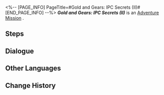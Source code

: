 <%-- [PAGE_INFO]
PageTitle=#Gold and Gears: IPC Secrets (II)#
[END_PAGE_INFO] --%>
{{Stub|Dialogue.}}
{{Mission Infobox
|id            = 8016104
|title         = 
|image         = <!--Mission Gold and Gears IPC Secrets (II).png-->
|type          = Adventure
|event_name    = 
|chapter       = 
|requirements  = [[Adventure Mission]] ''[[Gold and Gears: Testing Goals]]'' completed
|summary       = <!--official mission summary from Fate's Atlas-->
|characters    = Trailblazer
|startLocation = [[<!--starting world-->]] - [[<!--starting area-->]]
|world         = <!--starting world-->
|area          = <!--starting area-->
|prev          = Gold and Gears: Testing Goals
|next          = 
|rewards       = Credit*5,000
}}
'''''Gold and Gears: IPC Secrets (II)''''' is an [[Adventure Mission]]<!--in [world]-->.

==Steps==


<!--
==Gameplay Notes==

--><!--
==Trial Character==

-->
==Dialogue==
{{Stub Dialogue}}
{{Dialogue Start}}
:{{tx}}
{{Dialogue End}}

==Other Languages==
{{Other Languages
|en   = Gold and Gears: IPC Secrets (II)
|zhs  = 黄金与机械：公司秘闻•其二
|zht  = 黃金與機械：公司秘聞•其二
|ja   = 黄金と機械：カンパニー秘話・その2
|ko   = 황금과 기계: 컴퍼니 비화•2
|es   = Oro y maquinaria: secretos empresariales&nbsp;II
|fr   = Or et machines&nbsp;: Secrets de la CPI (II)
|ru   = Золото и шестерёнки: Секреты КММ II
|th   = ทองคำและจักรกล: ความลับขององค์กร 2
|vi   = Vàng Và Máy Móc: Bí Mật Công Ty 2
|de   = Gold und Getriebe: IFK-Geheimnisse (Teil 2)
|id   = Emas dan Mesin: Rahasia IPC 2
|pt   = Ouro e Engrenagens: Segredos da CPI (II)
}}

==Change History==
{{Change History|1.6}}
